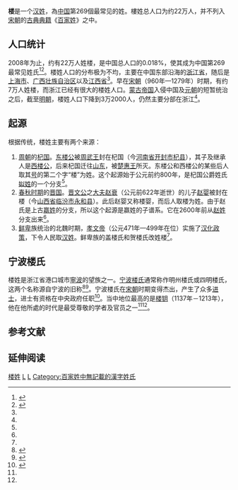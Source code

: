 {{distinguish|娄姓}}
{{汉字姓氏
|姓氏=楼
|拼音=Lóu
|注音=ㄌㄡˊ
|繁体=樓
|简体=楼
|香港=Lau
|澳门=
|新加坡=
|马来西亚=
|越南=
|韩国=누‧루
|朝鮮=루
|反切=
|同音字=
|堂号=
|郡望=
}}
'''楼'''是一个[[汉姓|汉姓]]，為[[中国|中国]]第269個最常见的姓。樓姓总人口为约22万人，并不列入[[宋朝|宋朝]]的[[中國古典典籍|古典典籍]]《[[百家姓|百家姓]]》之中。{{fact}}

==人口统计==
2008年为止，约有22万人姓楼，是中国总人口的0.018%，使其成为中国第269最常见姓氏<ref>{{cite web|url=http://www.taiwan.cn/zppd/XSDG/200901/t20090106_811068.htm|title=中国最新300大姓排名（2008）|publisher=中国台湾网|date=2009-01-06|accessdate=2014-02-25|archive-date=2018-03-04|archive-url=https://web.archive.org/web/20180304011114/http://www.taiwan.cn/zppd/XSDG/200901/t20090106_811068.htm|dead-url=yes}}</ref><ref name="dzhzp">{{cite web|url=http://www.dzhzp.hk/news_view.php?id=741|title=楼氏起源|publisher=大中华族谱网|accessdate=2014-02-25|archive-date=2014-03-07|archive-url=https://web.archive.org/web/20140307122738/http://www.dzhzp.hk/news_view.php?id=741|dead-url=no}}</ref>。楼姓人口的分布极为不均，主要在中国东部沿海的[[浙江省|浙江省]]，随后是[[上海市|上海市]]、[[广西壮族自治区|广西壮族自治区]]以及[[江西省|江西省]]<ref name="dzhzp" />。早在[[宋朝|宋朝]]（960年—1279年）时期，有约7万人姓楼，而浙江已经有很大的楼姓人口。[[蒙古帝国|蒙古帝国]]入侵中国及[[元朝|元朝]]的短暂统治之后，截至[[明朝|明朝]]，楼姓人口下降到3万2000人，仍然主要分部在浙江<ref name="dzhzp" />。

==起源==
根据传统，楼姓主要有两个来源：

#[[周朝|周朝]]的[[杞国|杞国]]。[[杞东楼公|东楼公]]被[[周武王|周武王]]封在杞国（今[[河南省|河南省]][[开封市|开封市]][[杞县|杞县]]），其子及继承人是[[杞西楼公|西楼公]]，后来杞国迁往[[山东省|山东]]，被[[楚惠王|楚惠王]]所灭。东楼公和西楼公的某些后人取其[[号|号]]的第二个字“楼”为姓。这个起源始于公元前约800年，是杞国公爵姓氏[[姒姓|姒姓]]的一个分支<ref name="dzhzp"/>。
#[[春秋时期|春秋时期]]的[[晋国|晋国]]。[[晋文公|晋文公]]之[[大夫_(官名)|大夫]][[赵衰|赵衰]]（公元前622年逝世）的儿子[[赵婴齐_(春秋)|赵婴]]被封在楼（今[[山西省|山西省]][[临汾市|临汾市]][[永和县|永和县]]）。此后赵婴又称楼婴，而后人取楼为姓。由于赵氏是上古[[嬴姓|嬴姓]]的分支，所以这个起源是嬴姓的子谱系。它在2600年前从[[赵姓|赵姓]]分支出来<ref name="dzhzp"/>。
#[[鲜卑|鲜卑]]族统治的北魏时期，[[魏孝文帝|孝文帝]]（公元471年—499年在位）实施了[[孝文帝改革|汉化政策]]，下令人民取[[汉姓|汉姓]]。鲜卑族的盖楼氏和贺楼氏改姓楼<ref name="dzhzp"/>。

==宁波楼氏==
{{main|月湖楼氏}}
楼姓是浙江省港口城市[[宁波市|寧波]]的望族之一。[[月湖楼氏|宁波楼氏]]通常称作明州楼氏或四明楼氏，这两个名称源自宁波的旧称<ref>{{cite web|last=黃|first=寬中|title=串建歷史記憶，形塑家族傳承|url=http://www.npm.gov.tw/hotnews/9910seminar/download/all/A01.pdf|publisher=[[國立故宮博物院|國立故宮博物院]]|accessdate=2014-03-05|archive-date=2016-03-04|archive-url=https://web.archive.org/web/20160304114728/http://www.npm.gov.tw/hotnews/9910seminar/download/all/A01.pdf|dead-url=no}}</ref><ref name="yuan">{{cite web|last=袁|first=立泽|title=月湖东楼|url=http://www.cssn.cn/15/1513/201303/t20130319_318448.shtml|publisher=[[中国社会科学院|中国社会科学院]]|accessdate=2014-03-05|date=2013-03-19|archive-date=2016-03-04|archive-url=https://web.archive.org/web/20160304053755/http://www.cssn.cn/15/1513/201303/t20130319_318448.shtml|dead-url=no}}</ref>。宁波楼氏在[[宋朝|宋朝]]时期变得杰出，产生了众多[[进士|进士]]，进士有资格在中央政府任职<ref name="walton">{{cite journal|last=Walton|first=Linda|year=1984|title=Kinship, Marriage, and Status in Song China: A Study of the Lou Lineage of Ningbo, c. 1050-1250|url=https://archive.org/details/sim_journal-of-asian-history_1984_18_1/page/35|journal=Journal of Asian History|volume=18|issue=1|pages=35–77|jstor=41930532}}</ref>。当中地位最高的是[[楼钥|楼钥]]（1137年－1213年），他在他所處的时代是最受尊敬的学者及官员之一<ref name="yuan"/><ref name="walton"/>。

== 参考文献 ==
{{Reflist|2}}

== 延伸阅读 ==
{{Wikisource further reading}}
[[Category:楼姓|]]
[[Category:中國姓氏|L]]
[[Category:漢姓|L]]
[[Category:百家姓中無記載的漢字姓氏|Category:百家姓中無記載的漢字姓氏]]